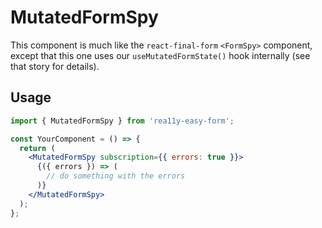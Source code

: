 
<Meta title="Components/MutatedFormSpy" />

# MutatedFormSpy

This component is much like the `react-final-form` `<FormSpy>` component,
except that this one uses our `useMutatedFormState()` hook internally
(see that story for details).

## Usage

```jsx
import { MutatedFormSpy } from 'rea11y-easy-form';

const YourComponent = () => {
  return (
    <MutatedFormSpy subscription={{ errors: true }}>
      {({ errors }) => (
        // do something with the errors
      )}
    </MutatedFormSpy>
  );
};
```
